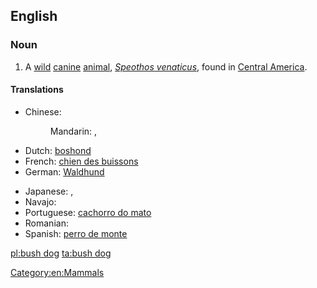 ==English==
{{wikipedia}}

===Noun===
{{en-noun|head=[[bush]] [[dog]]}}

# A [[wild]] [[canine]] [[animal]], ''[[Speothos venaticus]]'', found in [[Central America]].

====Translations====
{{trans-top|a wild canine animal}}
* Chinese:
*: Mandarin: {{t|cmn|藪犬|sc=Hani}}, {{t|cmn|薮犬|tr=sǒuquǎn|Hani}}
* Dutch: [[boshond]] {{m}}
* French: [[chien des buissons]] {{m}}
* German: [[Waldhund]] {{m}}
{{trans-mid}}
* Japanese: {{t-|ja|ヤブイヌ|tr=yabuinu|sc=Jpan}}, {{t-|ja|藪犬|tr=[[やぶいぬ]], [[yabuinu]]|sc=Jpan}}
* Navajo: {{tø|nv|Shádiʼááhdę́ę́ʼ hodíłchʼil mąʼii}}
* Portuguese: [[cachorro do mato]] {{m}}
* Romanian: {{t-|ro|câinele de tufiș|m}}
* Spanish: [[perro de monte]] {{m}}
{{trans-bottom}}

[[Category:en:Mammals]]

[[pl:bush dog]]
[[ta:bush dog]]